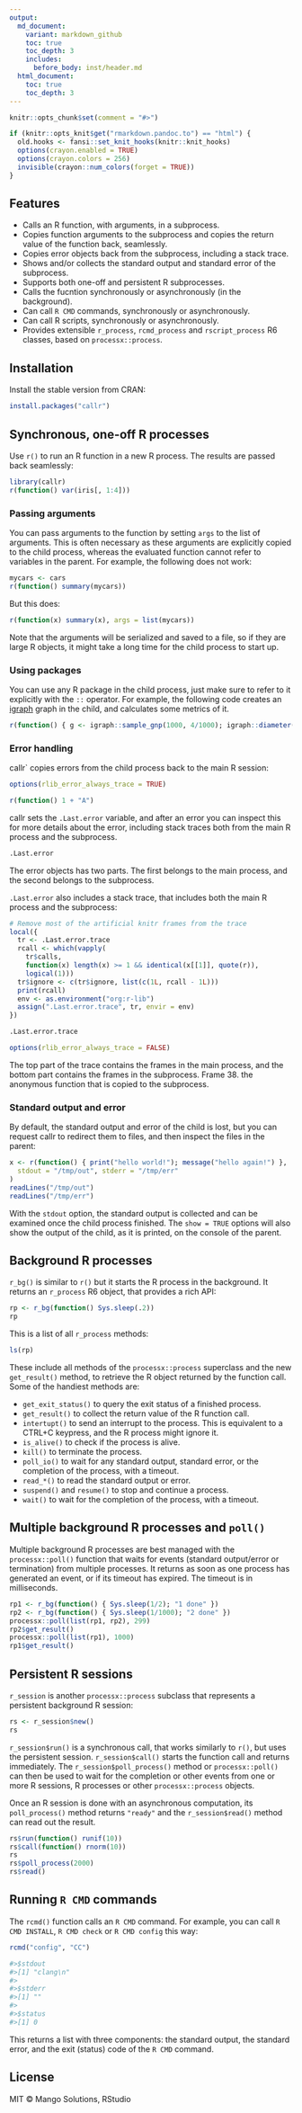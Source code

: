 ```yaml
---
output:
  md_document:
    variant: markdown_github
    toc: true
    toc_depth: 3
    includes:
      before_body: inst/header.md
  html_document:
    toc: true
    toc_depth: 3
---
```


```r
knitr::opts_chunk$set(comment = "#>")
```

```r
if (knitr::opts_knit$get("rmarkdown.pandoc.to") == "html") {
  old.hooks <- fansi::set_knit_hooks(knitr::knit_hooks)
  options(crayon.enabled = TRUE)
  options(crayon.colors = 256)
  invisible(crayon::num_colors(forget = TRUE))
}
```

## Features

* Calls an R function, with arguments, in a subprocess.
* Copies function arguments to the subprocess and copies the return value
  of the function back, seamlessly.
* Copies error objects back from the subprocess, including a stack trace.
* Shows and/or collects the standard output and standard error of the
  subprocess.
* Supports both one-off and persistent R subprocesses.
* Calls the fucntion synchronously or asynchronously (in the background).
* Can call `R CMD` commands, synchronously or asynchronously.
* Can call R scripts, synchronously or asynchronously.
* Provides extensible `r_process`, `rcmd_process` and `rscript_process`
  R6 classes, based on `processx::process`.

## Installation

Install the stable version from CRAN:

```r
install.packages("callr")
```

## Synchronous, one-off R processes

Use `r()` to run an R function in a new R process. The results are
passed back seamlessly:

```r
library(callr)
r(function() var(iris[, 1:4]))
```

### Passing arguments

You can pass arguments to the function by setting `args` to the list of
arguments. This is often necessary as these arguments are explicitly
copied to the child process, whereas the evaluated function cannot
refer to variables in the parent. For example, the following does
not work:

```r
mycars <- cars
r(function() summary(mycars))
```

But this does:

```r
r(function(x) summary(x), args = list(mycars))
```

Note that the arguments will be serialized and saved to a file,
so if they are large R objects, it might take a long time for the
child process to start up.

### Using packages

You can use any R package in the child process, just make sure to
refer to it explicitly with the `::` operator. For example, the following
code creates an [igraph](https://github.com/igraph/rigraph) graph
in the child, and calculates some metrics of it.

```r
r(function() { g <- igraph::sample_gnp(1000, 4/1000); igraph::diameter(g) })
```

### Error handling

callr` copies errors from the child process back to the main R session:

```r
options(rlib_error_always_trace = TRUE)
```

```r
r(function() 1 + "A")
```

callr sets the `.Last.error` variable, and after an error you can inspect
this for more details about the error, including stack traces both from the
main R process and the subprocess.

```r
.Last.error
```

The error objects has two parts. The first belongs to the main process,
and the second belongs to the subprocess.

`.Last.error` also includes a stack trace, that includes both the main
R process and the subprocess:

```r
# Remove most of the artificial knitr frames from the trace
local({
  tr <- .Last.error.trace
  rcall <- which(vapply(
    tr$calls,
    function(x) length(x) >= 1 && identical(x[[1]], quote(r)),
    logical(1)))
  tr$ignore <- c(tr$ignore, list(c(1L, rcall - 1L)))
  print(rcall)
  env <- as.environment("org:r-lib")
  assign(".Last.error.trace", tr, envir = env)
})
```

```r
.Last.error.trace
```




```r
options(rlib_error_always_trace = FALSE)
```

The top part of the trace contains the frames in the main process, and the
bottom part contains the frames in the subprocess. Frame 38. the
anonymous function that is copied to the subprocess.

### Standard output and error

By default, the standard output and error of the child is lost,
but you can request callr to redirect them to files, and then
inspect the files in the parent:

```r
x <- r(function() { print("hello world!"); message("hello again!") },
  stdout = "/tmp/out", stderr = "/tmp/err"
)
readLines("/tmp/out")
readLines("/tmp/err")
```

With the `stdout` option, the standard output is collected and can
be examined once the child process finished. The `show = TRUE` options
will also show the output of the child, as it is printed, on the console
of the parent.

## Background R processes

`r_bg()` is similar to `r()` but it starts the R process in the background.
It returns an `r_process` R6 object, that provides a rich API:

```r
rp <- r_bg(function() Sys.sleep(.2))
rp
```

This is a list of all `r_process` methods:

```r
ls(rp)
```

These include all methods of the `processx::process` superclass and the
new `get_result()` method, to retrieve the R object returned by the
function call. Some of the handiest methods are:

* `get_exit_status()` to query the exit status of a finished process.
* `get_result()` to collect the return value of the R function call.
* `intertupt()` to send an interrupt to the process. This is equivalent
  to a CTRL+C keypress, and the R process might ignore it.
* `is_alive()` to check if the process is alive.
* `kill()` to terminate the process.
* `poll_io()` to wait for any standard output, standard error, or the
  completion of the process, with a timeout.
* `read_*()` to read the standard output or error.
* `suspend()` and `resume()` to stop and continue a process.
* `wait()` to wait for the completion of the process, with a timeout.

## Multiple background R processes and `poll()`

Multiple background R processes are best managed with the
`processx::poll()` function that waits for events (standard output/error or
termination) from multiple processes. It returns as soon as one process
has generated an event, or if its timeout has expired. The timeout is in
milliseconds.

```r
rp1 <- r_bg(function() { Sys.sleep(1/2); "1 done" })
rp2 <- r_bg(function() { Sys.sleep(1/1000); "2 done" })
processx::poll(list(rp1, rp2), 299)
rp2$get_result()
processx::poll(list(rp1), 1000)
rp1$get_result()
```

## Persistent R sessions

`r_session` is another `processx::process` subclass that represents a
persistent background R session:

```r
rs <- r_session$new()
rs
```

`r_session$run()` is a synchronous call, that works similarly to `r()`,
but uses the persistent session. `r_session$call()` starts the function
call and returns immediately. The `r_session$poll_process()` method or
`processx::poll()` can then be used to wait for the completion or other
events from one or more R sessions, R processes or other
`processx::process` objects.

Once an R session is done with an asynchronous computation, its
`poll_process()` method returns `"ready"` and the `r_session$read()`
method can read out the result.

```r
rs$run(function() runif(10))
rs$call(function() rnorm(10))
rs
rs$poll_process(2000)
rs$read()
```

## Running `R CMD` commands

The `rcmd()` function calls an `R CMD` command. For example, you can
call `R CMD INSTALL`, `R CMD check` or `R CMD config` this way:

```r
rcmd("config", "CC")

#>$stdout
#>[1] "clang\n"
#>
#>$stderr
#>[1] ""
#>
#>$status
#>[1] 0
```

This returns a list with three components: the standard output, the standard
error, and the exit (status) code of the `R CMD` command.

## License

MIT © Mango Solutions, RStudio
